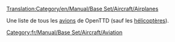 [[Translation:Category/en/Manual/Base Set/Aircraft/Airplanes]]


Une liste de tous les [[fr/Manual/Avions|avions]] de OpenTTD (sauf les [[:Category:en/Hélicoptères|hélicoptères]]).

[[Category:fr/Manual/Base Set/Aircraft/Aviation]]